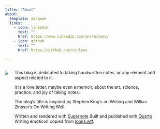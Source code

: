 ```yaml
---
title: "About"
about:
  template: marquee
  links:
    - icon: linkedin
      text: ""
      href: https://www.linkedin.com/in/recleev/
    - icon: github
      text: ""
      href: https://github.com/recleev

---
```


:::: {.columns .note-with-text}
::: column
![](about/about.png){fig-alt="About in my handwriting, also comes with a writing emoticon."}
:::
::: column
This blog is dedicated to
taking handwritten notes,
or any element and aspect
related to it.

It is a love letter, maybe even
a memoir, about the art, science,
practice, and joy of taking notes.

The blog's title is inspired
by Stephen King's on Writing
and Willian Zinsser's On
Writing Well.

Written and rendered with
[Supernote](https://supernote.com/)
Built and published with
[Quarto](https://quarto.org/)
Writing emoticon copied from
[looks.wtf](https://looks.wtf/).
:::
::::
